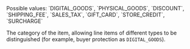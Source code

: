 <ParamField body="Category" type="string">
Possible values: `DIGITAL_GOODS`, `PHYSICAL_GOODS`, `DISCOUNT`, `SHIPPING_FEE`, `SALES_TAX`, `GIFT_CARD`, `STORE_CREDIT`, `SURCHARGE`

The category of the item, allowing line items of different types to be distinguished (for example, buyer protection as `DIGITAL_GOODS`).
</ParamField>